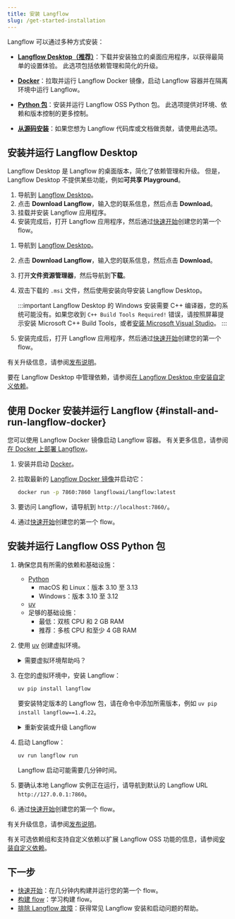 ```yaml
---
title: 安装 Langflow
slug: /get-started-installation
---
```



Langflow 可以通过多种方式安装：

* [**Langflow Desktop（推荐）**](#install-and-run-langflow-desktop)：下载并安装独立的桌面应用程序，以获得最简单的设置体验。
此选项包括依赖管理和简化的升级。

* [**Docker**](#install-and-run-langflow-docker)：拉取并运行 Langflow Docker 镜像，启动 Langflow 容器并在隔离环境中运行 Langflow。

* [**Python 包**](#install-and-run-the-langflow-oss-python-package)：安装并运行 Langflow OSS Python 包。
此选项提供对环境、依赖和版本控制的更多控制。

* [**从源码安装**](/contributing-how-to-contribute#install-langflow-from-source)：如果您想为 Langflow 代码库或文档做贡献，请使用此选项。

## 安装并运行 Langflow Desktop

Langflow Desktop 是 Langflow 的桌面版本，简化了依赖管理和升级。
但是，Langflow Desktop 不提供某些功能，例如**可共享 Playground**。

<Tabs>
<TabItem value="macos" label="macOS">

1. 导航到 [Langflow Desktop](https://www.langflow.org/desktop)。
2. 点击 **Download Langflow**，输入您的联系信息，然后点击 **Download**。
3. 挂载并安装 Langflow 应用程序。
4. 安装完成后，打开 Langflow 应用程序，然后通过[快速开始](/get-started-quickstart)创建您的第一个 flow。

</TabItem>
<TabItem value="Windows" label="Windows">

1. 导航到 [Langflow Desktop](https://www.langflow.org/desktop)。
2. 点击 **Download Langflow**，输入您的联系信息，然后点击 **Download**。
3. 打开**文件资源管理器**，然后导航到**下载**。
4. 双击下载的 `.msi` 文件，然后使用安装向导安装 Langflow Desktop。

    :::important
    Langflow Desktop 的 Windows 安装需要 C++ 编译器，您的系统可能没有。如果您收到 `C++ Build Tools Required!` 错误，请按照屏幕提示安装 Microsoft C++ Build Tools，或者[安装 Microsoft Visual Studio](https://visualstudio.microsoft.com/downloads/)。
    :::

5. 安装完成后，打开 Langflow 应用程序，然后通过[快速开始](/get-started-quickstart)创建您的第一个 flow。

</TabItem>
</Tabs>

有关升级信息，请参阅[发布说明](/release-notes)。

要在 Langflow Desktop 中管理依赖，请参阅[在 Langflow Desktop 中安装自定义依赖](/install-custom-dependencies#langflow-desktop)。

## 使用 Docker 安装并运行 Langflow {#install-and-run-langflow-docker}

您可以使用 Langflow Docker 镜像启动 Langflow 容器。
有关更多信息，请参阅[在 Docker 上部署 Langflow](/deployment-docker)。

1. 安装并启动 [Docker](https://docs.docker.com/)。

2. 拉取最新的 [Langflow Docker 镜像](https://hub.docker.com/r/langflowai/langflow)并启动它：

    ```bash
    docker run -p 7860:7860 langflowai/langflow:latest
    ```

3. 要访问 Langflow，请导航到 `http://localhost:7860/`。

4. 通过[快速开始](/get-started-quickstart)创建您的第一个 flow。

## 安装并运行 Langflow OSS Python 包

1. 确保您具有所需的依赖和基础设施：

    - [Python](https://www.python.org/downloads/release/python-3100/)
       - macOS 和 Linux：版本 3.10 至 3.13
       - Windows：版本 3.10 至 3.12
    - [uv](https://docs.astral.sh/uv/getting-started/installation/)
    - 足够的基础设施：
       - 最低：双核 CPU 和 2 GB RAM
       - 推荐：多核 CPU 和至少 4 GB RAM

2. 使用 [uv](https://docs.astral.sh/uv/pip/environments) 创建虚拟环境。

    <details>
    <summary>需要虚拟环境帮助吗？</summary>

    虚拟环境确保 Langflow 安装在一个隔离的、全新的环境中。
    要创建新的虚拟环境，请执行以下操作。

        <Tabs>
        <TabItem value="linux-macos" label="Linux or macOS" default>

        1. 导航到您希望创建虚拟环境的位置，然后使用 `uv` 创建它：

            ```shell
            uv venv VENV_NAME
            ```

            将 `VENV_NAME` 替换为您虚拟环境的名称。

        2. 启动虚拟环境：

            ```shell
            source VENV_NAME/bin/activate
            ```

            您的 shell 提示符会变更，显示您当前正在虚拟环境中工作：

            ```text
            (VENV_NAME) ➜  langflow git:(main) ✗
            ```

        3. 要停用虚拟环境并返回常规 shell，请输入 `deactivate`。

            激活时，虚拟环境会临时修改您的 `PATH` 变量，以优先使用虚拟环境内安装的包。
            为了避免与其他项目发生冲突，在完成工作后停用虚拟环境是一个好主意。

            要删除虚拟环境，请输入 `rm -rf VENV_NAME`。
            这会完全删除虚拟环境目录及其内容。

        </TabItem>
        <TabItem value="Windows" label="Windows">

        1. 导航到您希望创建虚拟环境的位置，然后使用 `uv` 创建它。

            ```shell
            uv venv VENV_NAME
            ```

            将 `VENV_NAME` 替换为您虚拟环境的名称。

        2. 启动虚拟环境：

            ```shell
            VENV_NAME\Scripts\activate
            ```

            您的 shell 提示符会变更，显示您当前正在虚拟环境中工作：

            ```text
            (VENV_NAME) PS C:/users/username/langflow-dir>
            ```

        3. 要停用虚拟环境并返回常规 shell，请输入 `deactivate`。

            激活时，虚拟环境会临时修改您的 `PATH` 变量，以优先使用虚拟环境内安装的包。
            为了避免与其他项目发生冲突，在完成工作后停用虚拟环境是一个好主意。

            要删除虚拟环境，请输入 `Remove-Item VENV_NAME`。
            这会完全删除虚拟环境目录及其内容。

        </TabItem>
        </Tabs>

    </details>

3. 在您的虚拟环境中，安装 Langflow：

    ```bash
    uv pip install langflow
    ```

    要安装特定版本的 Langflow 包，请在命令中添加所需版本，例如 `uv pip install langflow==1.4.22`。

    <details>
    <summary>重新安装或升级 Langflow</summary>

    要重新安装 Langflow 及其所有依赖，请运行 `uv pip install langflow --force-reinstall`。

    要将 Langflow 升级到最新版本，请运行 `uv pip install langflow -U`。
    但是，Langflow 团队建议在升级 Langflow 之前先备份您的现有安装。
    有关更多信息，请参阅[准备升级](/release-notes#prepare-to-upgrade)。

    </details>

4. 启动 Langflow：

    ```bash
    uv run langflow run
    ```

    Langflow 启动可能需要几分钟时间。

5. 要确认本地 Langflow 实例正在运行，请导航到默认的 Langflow URL `http://127.0.0.1:7860`。

6. 通过[快速开始](/get-started-quickstart)创建您的第一个 flow。

有关升级信息，请参阅[发布说明](/release-notes)。

有关可选依赖组和支持自定义依赖以扩展 Langflow OSS 功能的信息，请参阅[安装自定义依赖](/install-custom-dependencies)。

## 下一步

* [快速开始](/get-started-quickstart)：在几分钟内构建并运行您的第一个 flow。
* [构建 flow](/concepts-flows)：学习构建 flow。
* [排除 Langflow 故障](/troubleshoot)：获得常见 Langflow 安装和启动问题的帮助。